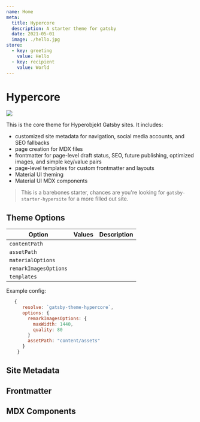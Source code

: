 ```yaml
---
name: Home
meta:
  title: Hypercore
  description: A starter theme for gatsby
  date: 2021-05-01
  image: ./hello.jpg
store:
  - key: greeting
    value: Hello
  - key: recipient
    value: World
---
```


# Hypercore

![](./hello.jpg)

This is the core theme for Hyperobjekt Gatsby sites. It includes:

- customized site metadata for navigation, social media accounts, and SEO fallbacks
- page creation for MDX files
- frontmatter for page-level draft status, SEO, future publishing, optimized images, and simple key/value pairs
- page-level templates for custom frontmatter and layouts
- Material UI theming
- Material UI MDX components

> This is a barebones starter, chances are you're looking for `gatsby-starter-hypersite` for a more filled out site.

## Theme Options

| Option                | Values | Description |
| --------------------- | ------ | ----------- |
| `contentPath`         |        |             |
| `assetPath`           |        |             |
| `materialOptions`     |        |             |
| `remarkImagesOptions` |        |             |
| `templates`           |        |             |

Example config:

```js
   {
      resolve: `gatsby-theme-hypercore`,
      options: {
        remarkImagesOptions: {
          maxWidth: 1440,
          quality: 80
        }
        assetPath: "content/assets"
      }
    }
```

## Site Metadata

## Frontmatter

## MDX Components
